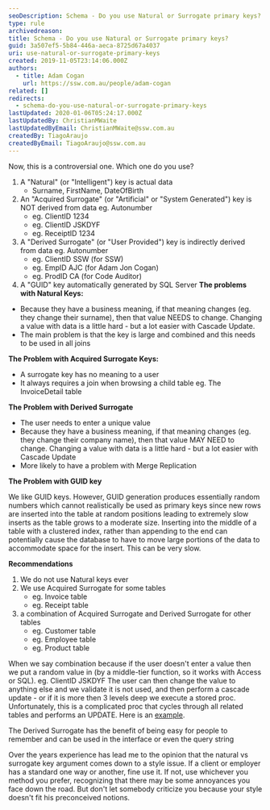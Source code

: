 ```yaml
---
seoDescription: Schema - Do you use Natural or Surrogate primary keys?
type: rule
archivedreason:
title: Schema - Do you use Natural or Surrogate primary keys?
guid: 3a507ef5-5b84-446a-aeca-8725d67a4037
uri: use-natural-or-surrogate-primary-keys
created: 2019-11-05T23:14:06.000Z
authors:
  - title: Adam Cogan
    url: https://ssw.com.au/people/adam-cogan
related: []
redirects:
  - schema-do-you-use-natural-or-surrogate-primary-keys
lastUpdated: 2020-01-06T05:24:17.000Z
lastUpdatedBy: ChristianMWaite
lastUpdatedByEmail: ChristianMWaite@ssw.com.au
createdBy: TiagoAraujo
createdByEmail: TiagoAraujo@ssw.com.au
---
```


Now, this is a controversial one. Which one do you use?

1. A "Natural" (or "Intelligent") key is actual data
   * Surname, FirstName, DateOfBirth
2. An "Acquired Surrogate" (or "Artificial" or "System Generated") key is NOT derived from data eg. Autonumber
   * eg. ClientID 1234
   * eg. ClientID JSKDYF
   * eg. ReceiptID 1234
3. A "Derived Surrogate" (or "User Provided") key is indirectly derived from data eg. Autonumber
   * eg. ClientID SSW (for SSW)
   * eg. EmpID AJC (for Adam Jon Cogan)
   * eg. ProdID CA (for Code Auditor)
4. A "GUID" key automatically generated by SQL Server
**The problems with Natural Keys:**

* Because they have a business meaning, if that meaning changes (eg. they change their surname), then that value NEEDS to change. Changing a value with data is a little hard - but a lot easier with Cascade Update.
* The main problem is that the key is large and combined and this needs to be used in all joins

**The Problem with Acquired Surrogate Keys:**

* A surrogate key has no meaning to a user
* It always requires a join when browsing a child table eg. The InvoiceDetail table

**The Problem with Derived Surrogate**

* The user needs to enter a unique value
* Because they have a business meaning, if that meaning changes (eg. they change their company name), then that value MAY NEED to change. Changing a value with data is a little hard - but a lot easier with Cascade Update
* More likely to have a problem with Merge Replication

**The Problem with GUID key**

We like GUID keys. However, GUID generation produces essentially random numbers which cannot realistically be used as primary keys since new rows are inserted into the table at random positions leading to extremely slow inserts as the table grows to a moderate size. Inserting into the middle of a table with a clustered index, rather than appending to the end can potentially cause the database to have to move large portions of the data to accommodate space for the insert. This can be very slow.

**Recommendations**

1. We do not use Natural keys ever
2. We use Acquired Surrogate for some tables
   * eg. Invoice table
   * eg. Receipt table
3. a combination of Acquired Surrogate and Derived Surrogate for other tables
   * eg. Customer table
   * eg. Employee table
   * eg. Product table

When we say combination because if the user doesn't enter a value then we put a random value in (by a middle-tier function, so it works with Access or SQL). eg. ClientID JSKDYF
The user can then change the value to anything else and we validate it is not used, and then perform a cascade update - or if it is more then 3 levels deep we execute a stored proc. Unfortunately, this is a complicated proc that cycles through all related tables and performs an UPDATE. Here is an [example](https://www.ssw.com.au/ssw/KB/CodeBase/04SQLServer/A-RenamePrimaryKey-RD.txt).

The Derived Surrogate has the benefit of being easy for people to remember and can be used in the interface or even the query string

Over the years experience has lead me to the opinion that the natural vs surrogate key argument comes down to a style issue. If a client or employer has a standard one way or another, fine use it. If not, use whichever you method you prefer, recognizing that there may be some annoyances you face down the road. But don't let somebody criticize you because your style doesn't fit his preconceived notions.
